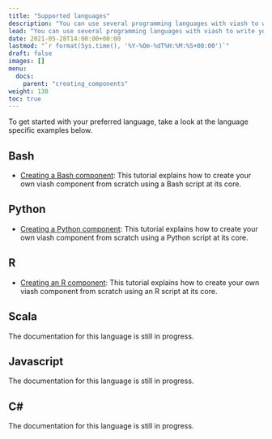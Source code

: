 ```yaml
---
title: "Supported languages"
description: "You can use several programming languages with viash to write your own components."
lead: "You can use several programming languages with viash to write your own components."
date: 2021-05-28T14:00:00+00:00
lastmod: "`r format(Sys.time(), '%Y-%Om-%dT%H:%M:%S+00:00')`"
draft: false
images: []
menu:
  docs:
    parent: "creating_components"
weight: 130
toc: true
---
```


To get started with your preferred language, take a look at the language specific examples below.

## Bash

- [Creating a Bash component](/docs/creating_components/bash): This tutorial explains how to create your own viash component from scratch using a Bash script at its core.

## Python

- [Creating a Python component](/docs/creating_components/python): This tutorial explains how to create your own viash component from scratch using a Python script at its core.

## R

- [Creating an R component](/docs/creating_components/r): This tutorial explains how to create your own viash component from scratch using an R script at its core.

## Scala

The documentation for this language is still in progress.

## Javascript

The documentation for this language is still in progress.

## C\#

The documentation for this language is still in progress.
